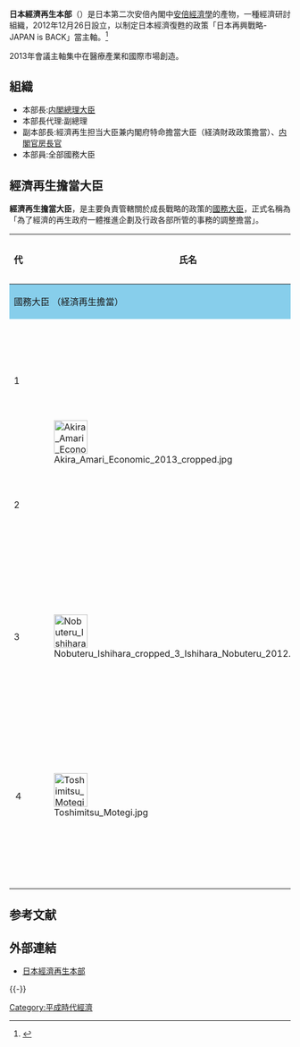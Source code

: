 '''日本經濟再生本部'''（{{jpn|j='''にほんけいざいさいせいほんぶ'''}}）是日本第二次安倍內閣中[[安倍經濟學|安倍經濟學]]的產物，一種經濟研討組織，2012年12月26日設立，以制定日本經濟復甦的政策「日本再興戰略-JAPAN is BACK」當主軸。<ref>{{Cite web |url=http://www.kantei.go.jp/jp/singi/keizaisaisei/ |title=日本經濟再生本部 |access-date=2013-12-22 |archive-date=2021-02-18 |archive-url=https://web.archive.org/web/20210218220357/http://www.kantei.go.jp/jp/singi/keizaisaisei/ |dead-url=no }}</ref>

2013年會議主軸集中在醫療產業和國際市場創造。

==組織==
*本部長:[[日本内閣總理大臣|内閣總理大臣]]
*本部長代理:副總理
*副本部長:經濟再生担当大臣兼内閣府特命擔當大臣（経済財政政策擔當）、[[内阁官房长官|内閣官房長官]]
*本部員:全部國務大臣

==經濟再生擔當大臣==
'''經濟再生擔當大臣'''，是主要負責管轄關於成長戰略的政策的[[國務大臣_(日本)|國務大臣]]，正式名稱為「為了經濟的再生政府一體推進企劃及行政各部所管的事務的調整擔當」。
{| class="wikitable"
|-
! 代 !! colspan="2" | 氏名 !! 內閣 !! 在任期間 !! 備考
|-
! colspan="6" style="background-color:skyblue" | 國務大臣 （経済再生擔當）
|-
! 1
|rowspan="2"|[[File:Akira_Amari_Economic_2013_cropped.jpg|60px]]||rowspan="2"| [[甘利明|甘利明]]|| 第2次安倍內閣 ||2012年12月26日 - 2014年12月24日 ||rowspan="2"|內閣府特命擔當大臣（経済財政政策擔當）、社会保障・税一体改革擔當兼務
|-
! 2
|第3次安倍內閣 || 2014年12月24日 - 2016年1月28日
|-
! 3
|[[File:Nobuteru_Ishihara_cropped_3_Ishihara_Nobuteru_2012.jpg|60px]] || [[石原伸晃|石原伸晃]]|| 第3次安倍改造內閣 || 2016年1月28日 - 2017年8月3日||內閣府特命擔當大臣（経済財政政策擔當）、社会保障・税一体改革擔當兼務
|-
!４
|[[File:Toshimitsu_Motegi.jpg|60px]] || [[茂木敏充|茂木敏充]]|| 第3次安倍第3次改造內閣 || 2016年1月28日 - ||內閣府特命擔當大臣（経済財政政策擔當）、人的革命擔當、社会保障・税一体改革擔當兼務
|-
|}

== 参考文献 ==
{{Reflist}}


== 外部連結 ==
* {{ja icon}}[https://www.kantei.go.jp/jp/singi/keizaisaisei/ 日本經濟再生本部] {{Wayback|url=https://www.kantei.go.jp/jp/singi/keizaisaisei/ |date=20210218220357 }}


{{-}}
{{日本經濟史}}

[[Category:平成時代經濟|Category:平成時代經濟]]